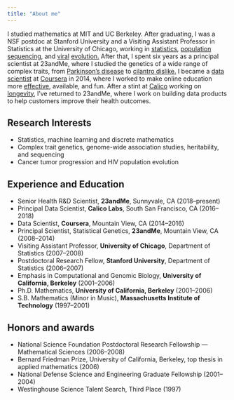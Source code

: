 ```yaml
---
title: "About me"
---
```



I studied mathematics at MIT and UC Berkeley. After graduating, I was a
NSF postdoc at Stanford University and a Visiting Assistant Professor in
Statistics at the University of Chicago, working in 
<a href="http://www.sciencedirect.com/science/article/pii/S0747717105001173">statistics</a>,
<a href="http://www.ploscompbiol.org/doi/pcbi.1000074">population sequencing</a>, and 
<a href="http://projecteuclid.org/euclid.bj/1194625594">viral</a>
<a href="http://www.biomedcentral.com/1471-2105/12/119">evolution.</a>
After that, I spent six years as a principal scientist at 23andMe, 
where I studied the genetics of a wide range of complex traits, from 
<a href="http://www.plosgenetics.org/article/info%3Adoi%2F10.1371%2Fjournal.pgen.1002141">Parkinson's disease</a> to 
<a href="http://www.flavourjournal.com/content/1/1/22/abstract">cilantro dislike.</a>
I became a <a href="http://nickeriksson.blogspot.com/2014/03/on-data-science.html">data scientist</a> 
at <a href="http://coursera.org">Coursera</a> in 2014,
where I worked to make online education more <a href="https://hbr.org/2015/09/whos-benefiting-from-moocs-and-why">effective</a>, available, and fun.
After a stint at <a href="http://calicolabs.com"> Calico</a> working on [longevity](https://www.ncbi.nlm.nih.gov/pmc/articles/PMC6752884/),
I've returned to 23andMe, where I work on building data products to help customers
improve their health outcomes.



## Research Interests

* Statistics, machine learning and discrete mathematics
* Complex trait genetics, genome-wide association studies, heritability, and sequencing
* Cancer tumor progression and HIV population evolution


## Experience and Education

* Senior Health R\&D Scientist, **23andMe**, Sunnyvale, CA (2018--present)
* Principal Data Scientist, **Calico Labs**, South San Francisco, CA (2016--2018)
* Data Scientist, **Coursera**, Mountain View, CA (2014--2016)
* Principal Scientist, Statistical Genetics, **23andMe**, Mountain View, CA (2008--2014)
* Visiting Assistant Professor, **University of Chicago**, Department of Statistics (2007--2008)
* Postdoctoral Research Fellow, **Stanford University**, Department of Statistics (2006--2007)
* Emphasis in Computational and Genomic Biology, **University of California, Berkeley** (2001--2006)
* Ph.D. Mathematics, **University of California, Berkeley** (2001--2006)
* S.B. Mathematics (Minor in Music), **Massachusetts Institute of Technology** (1997--2001)


## Honors and awards

* National Science Foundation Postdoctoral Research Fellowship --- Mathematical Sciences (2006--2008)
* Bernard Friedman Prize, University of California, Berkeley, top thesis in applied mathematics (2006)
* National Defense Science and Engineering Graduate Fellowship (2001--2004)
* Westinghouse Science Talent Search, Third Place (1997)

